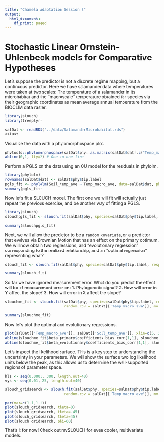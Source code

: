 ```yaml
---
title: "Chamela Adaptation Session 2"
output:
  html_document:
    df_print: paged
---
```


# Stochastic Linear Ornstein-Uhlenbeck models for Comparative Hypotheses

Let's suppose the predictor is not a discrete regime mapping, but a continuous predictor. Here we have salamander data
where temperatures were taken at two scales: The temperature of a salamander in its microhabitat and the "macroscale" 
temperature obtained for species via their geographic coordinates as mean average annual temperature from the BIOCLIM
data raster.

```r
library(slouch)
library(treeplyr)

salDat <- readRDS("../data/SalamanderMicrohabitat.rds")
salDat

```


Visualize the data with a phylomorphospace plot. 
```r
phytools::phylomorphospace(salDat$phy, as.matrix(salDat$dat[,c("Temp_macro_ave", "Soil_temp_ave")]), xlim=c(5, 20), ylim=c(5, 20), ftype="off")
abline(0,1, lty=2) # One to one line
```

Perform a PGLS on the data using an OU model for the residuals in phylolm.

```r
library(phylolm)
rownames(salDat$dat) <- salDat$phy$tip.label
pgls_fit <- phylolm(Soil_temp_ave ~ Temp_macro_ave, data=salDat$dat, phy = salDat$phy, model = "OUfixedRoot")
summary(pgls_fit)
```
Now let's fit a SLOUCH model. The first one we will fit will actually just repeat the previous exercise, and be another way of fitting a PGLS. 

```r
library(slouch)
slouchpgls_fit <- slouch.fit(salDat$phy, species=salDat$phy$tip.label, response = salDat[['Soil_temp_ave']], direct.cov = salDat[['Temp_macro_ave']], hillclimb = TRUE)

summary(slouchpgls_fit)
```

Next, we will allow the predictor to be a `random covariate`, or a predictor that evolves via Brownian Motion that has an effect on the primary optimum. We will 
now obtain two regressions, and "evolutionary regression" corresponding to the realized relationship, and an "optimal regression" representing what? 

```r
slouch_fit <- slouch.fit(salDat$phy, species=salDat$phy$tip.label, response = salDat[['Soil_temp_ave']], random.cov = salDat[['Temp_macro_ave']], hillclimb = TRUE)

summary(slouch_fit)
```
So far we have ignored measurement error. What do you predict the effect will be of measurement error on: 
1. Phylogenetic signal?
2. How will error in Y affect the slope? 
3. How will error in X affect the slope? 

```r
slouchme_fit <- slouch.fit(salDat$phy, species=salDat$phy$tip.label, response = salDat[['Soil_temp_ave']], mv.response = salDat[['Soil_temp_errVar']], 
                           random.cov = salDat[['Temp_macro_ave']], mv.random.cov = salDat[['Temp_macro_errVar']], hillclimb = TRUE)

summary(slouchme_fit)
```
Now let's plot the optimal and evolutionary regressions.

```r
plot(salDat[['Temp_macro_ave']], salDat[['Soil_temp_ave']], xlim=c(5, 20), ylim=c(5,20), xlab="Macroscale Temperature", ylab="Microhabitat Temperature")
abline(slouchme_fit$beta_primary$coefficients_bias_corr[1,1], slouchme_fit$beta_primary$coefficients_bias_corr[2,1], col="green", lwd=2)
abline(slouchme_fit$beta_evolutionary$coefficients_bias_corr[1,1], slouchme_fit$beta_evolutionary$coefficients_bias_corr[2,1], col="blue", lwd=2)
```

Let's inspect the likelihood surface. This is a key step to understanding the uncertainty in your parameters. We will show
the surface two log likelihood units below the peak, as this allows us to determine the well-supported regions of parameter space. 

```r
hls <- seq(0.0001, 300, length.out=40)
vys <- seq(0.01, 25, length.out=40)

slouch_gridsearch <- slouch.fit(salDat$phy, species=salDat$phy$tip.label, response = salDat[['Soil_temp_ave']], mv.response = salDat[['Soil_temp_errVar']], 
                           random.cov = salDat[['Temp_macro_ave']], mv.random.cov = salDat[['Temp_macro_errVar']], hl_values = hls, vy_values = vys)

```

```r
par(mar=c(1,1,1,1))
plot(slouch_gridsearch, theta=0)
plot(slouch_gridsearch, theta=-45)
plot(slouch_gridsearch, theta=45)
plot(slouch_gridsearch, phi=60)
```

That's it for now! Check out mvSLOUCH for even cooler, multivariate models. 



